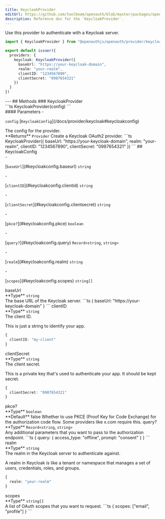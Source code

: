 ```yaml
---
title: KeycloakProvider
editUrl: https://github.com/toolbeam/openauth/blob/master/packages/openauth/src/provider/keycloak.ts
description: Reference doc for the `KeycloakProvider`.
---
```



<div class="tsdoc">
<Section type="about">
Use this provider to authenticate with a Keycloak server.

```ts {5-10}
import { KeycloakProvider } from "@openauthjs/openauth/provider/keycloak"

export default issuer({
  providers: {
    keycloak: KeycloakProvider({
      baseUrl: "https://your-keycloak-domain",
      realm: "your-realm",
      clientID: "1234567890",
      clientSecret: "0987654321"
    })
  }
})
```
</Section>
---
## Methods
### KeycloakProvider
<Segment>
<Section type="signature">
```ts
KeycloakProvider(config)
```
</Section>
<Section type="parameters">
#### Parameters
- <p><code class="key">config</code> [<code class="type">KeycloakConfig</code>](/docs/provider/keycloak#keycloakconfig)</p>
The config for the provider.
</Section>
<InlineSection>
**Returns** <code class="type">Provider</code>
</InlineSection>
Create a Keycloak OAuth2 provider.
```ts
KeycloakProvider({
  baseUrl: "https://your-keycloak-domain",
  realm: "your-realm",
  clientID: "1234567890",
  clientSecret: "0987654321"
})
```
</Segment>
## KeycloakConfig
<Segment>
<Section type="parameters">
- <p>[<code class="key">baseUrl</code>](#keycloakconfig.baseurl) <code class="primitive">string</code></p>
- <p>[<code class="key">clientID</code>](#keycloakconfig.clientid) <code class="primitive">string</code></p>
- <p>[<code class="key">clientSecret</code>](#keycloakconfig.clientsecret) <code class="primitive">string</code></p>
- <p>[<code class="key">pkce?</code>](#keycloakconfig.pkce) <code class="primitive">boolean</code></p>
- <p>[<code class="key">query?</code>](#keycloakconfig.query) <code class="primitive">Record</code><code class="symbol">&lt;</code><code class="primitive">string</code>, <code class="primitive">string</code><code class="symbol">&gt;</code></p>
- <p>[<code class="key">realm</code>](#keycloakconfig.realm) <code class="primitive">string</code></p>
- <p>[<code class="key">scopes</code>](#keycloakconfig.scopes) <code class="primitive">string</code><code class="symbol">[]</code></p>
</Section>
</Segment>
<NestedTitle id="keycloakconfig.baseurl" Tag="h4" parent="KeycloakConfig.">baseUrl</NestedTitle>
<Segment>
<Section type="parameters">
<InlineSection>
**Type** <code class="primitive">string</code>
</InlineSection>
</Section>
The base URL of the Keycloak server.
```ts
{
  baseUrl: "https://your-keycloak-domain"
}
```
</Segment>
<NestedTitle id="keycloakconfig.clientid" Tag="h4" parent="KeycloakConfig.">clientID</NestedTitle>
<Segment>
<Section type="parameters">
<InlineSection>
**Type** <code class="primitive">string</code>
</InlineSection>
</Section>
The client ID.

This is just a string to identify your app.
```ts
{
  clientID: "my-client"
}
```
</Segment>
<NestedTitle id="keycloakconfig.clientsecret" Tag="h4" parent="KeycloakConfig.">clientSecret</NestedTitle>
<Segment>
<Section type="parameters">
<InlineSection>
**Type** <code class="primitive">string</code>
</InlineSection>
</Section>
The client secret.

This is a private key that's used to authenticate your app. It should be kept secret.
```ts
{
  clientSecret: "0987654321"
}
```
</Segment>
<NestedTitle id="keycloakconfig.pkce" Tag="h4" parent="KeycloakConfig.">pkce?</NestedTitle>
<Segment>
<Section type="parameters">
<InlineSection>
**Type** <code class="primitive">boolean</code>
</InlineSection>
</Section>

<InlineSection>
**Default** false
</InlineSection>
Whether to use PKCE (Proof Key for Code Exchange) for the authorization code flow.
Some providers like x.com require this.
</Segment>
<NestedTitle id="keycloakconfig.query" Tag="h4" parent="KeycloakConfig.">query?</NestedTitle>
<Segment>
<Section type="parameters">
<InlineSection>
**Type** <code class="primitive">Record</code><code class="symbol">&lt;</code><code class="primitive">string</code>, <code class="primitive">string</code><code class="symbol">&gt;</code>
</InlineSection>
</Section>
Any additional parameters that you want to pass to the authorization endpoint.
```ts
{
  query: {
    access_type: "offline",
    prompt: "consent"
  }
}
```
</Segment>
<NestedTitle id="keycloakconfig.realm" Tag="h4" parent="KeycloakConfig.">realm</NestedTitle>
<Segment>
<Section type="parameters">
<InlineSection>
**Type** <code class="primitive">string</code>
</InlineSection>
</Section>
The realm in the Keycloak server to authenticate against.

A realm in Keycloak is like a tenant or namespace that manages a set of
users, credentials, roles, and groups.
```ts
{
  realm: "your-realm"
}
```
</Segment>
<NestedTitle id="keycloakconfig.scopes" Tag="h4" parent="KeycloakConfig.">scopes</NestedTitle>
<Segment>
<Section type="parameters">
<InlineSection>
**Type** <code class="primitive">string</code><code class="symbol">[]</code>
</InlineSection>
</Section>
A list of OAuth scopes that you want to request.
```ts
{
  scopes: ["email", "profile"]
}
```
</Segment>
</div>